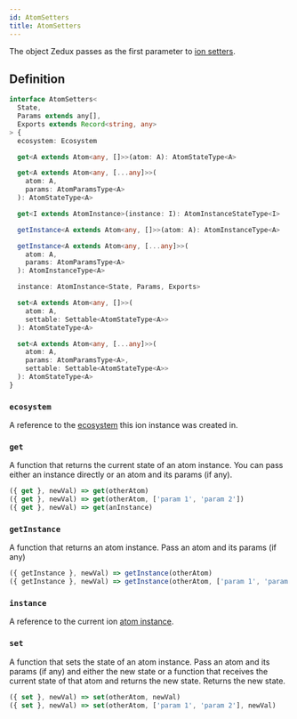 ```yaml
---
id: AtomSetters
title: AtomSetters
---
```


The object Zedux passes as the first parameter to [ion setters](../factories/ion#set).

## Definition

```ts
interface AtomSetters<
  State,
  Params extends any[],
  Exports extends Record<string, any>
> {
  ecosystem: Ecosystem

  get<A extends Atom<any, []>>(atom: A): AtomStateType<A>

  get<A extends Atom<any, [...any]>>(
    atom: A,
    params: AtomParamsType<A>
  ): AtomStateType<A>

  get<I extends AtomInstance>(instance: I): AtomInstanceStateType<I>

  getInstance<A extends Atom<any, []>>(atom: A): AtomInstanceType<A>

  getInstance<A extends Atom<any, [...any]>>(
    atom: A,
    params: AtomParamsType<A>
  ): AtomInstanceType<A>

  instance: AtomInstance<State, Params, Exports>

  set<A extends Atom<any, []>>(
    atom: A,
    settable: Settable<AtomStateType<A>>
  ): AtomStateType<A>

  set<A extends Atom<any, [...any]>>(
    atom: A,
    params: AtomParamsType<A>,
    settable: Settable<AtomStateType<A>>
  ): AtomStateType<A>
}
```

### `ecosystem`

A reference to the [ecosystem](../classes/Ecosystem) this ion instance was created in.

### `get`

A function that returns the current state of an atom instance. You can pass either an instance directly or an atom and its params (if any).

```ts
({ get }, newVal) => get(otherAtom)
({ get }, newVal) => get(otherAtom, ['param 1', 'param 2'])
({ get }, newVal) => get(anInstance)
```

### `getInstance`

A function that returns an atom instance. Pass an atom and its params (if any)

```ts
({ getInstance }, newVal) => getInstance(otherAtom)
({ getInstance }, newVal) => getInstance(otherAtom, ['param 1', 'param 2'])
```

### `instance`

A reference to the current ion [atom instance](../classes/AtomInstance).

### `set`

A function that sets the state of an atom instance. Pass an atom and its params (if any) and either the new state or a function that receives the current state of that atom and returns the new state. Returns the new state.

```ts
({ set }, newVal) => set(otherAtom, newVal)
({ set }, newVal) => set(otherAtom, ['param 1', 'param 2'], newVal)
```
